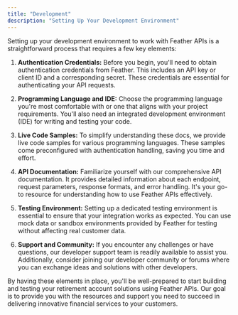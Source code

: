 ```yaml
---
title: "Development"
description: "Setting Up Your Development Environment"
---
```


Setting up your development environment to work with Feather APIs is a straightforward process that requires a few key elements:

1. **Authentication Credentials:** Before you begin, you'll need to obtain authentication credentials from Feather. This includes an API key or client ID and a corresponding secret. These credentials are essential for authenticating your API requests.

2. **Programming Language and IDE:** Choose the programming language you're most comfortable with or one that aligns with your project requirements. You'll also need an integrated development environment (IDE) for writing and testing your code.

3. **Live Code Samples:** To simplify understanding these docs, we provide live code samples for various programming languages. These samples come preconfigured with authentication handling, saving you time and effort.

4. **API Documentation:** Familiarize yourself with our comprehensive API documentation. It provides detailed information about each endpoint, request parameters, response formats, and error handling. It's your go-to resource for understanding how to use Feather APIs effectively.

5. **Testing Environment:** Setting up a dedicated testing environment is essential to ensure that your integration works as expected. You can use mock data or sandbox environments provided by Feather for testing without affecting real customer data.

6. **Support and Community:** If you encounter any challenges or have questions, our developer support team is readily available to assist you. Additionally, consider joining our developer community or forums where you can exchange ideas and solutions with other developers.

By having these elements in place, you'll be well-prepared to start building and testing your retirement account solutions using Feather APIs. Our goal is to provide you with the resources and support you need to succeed in delivering innovative financial services to your customers.
